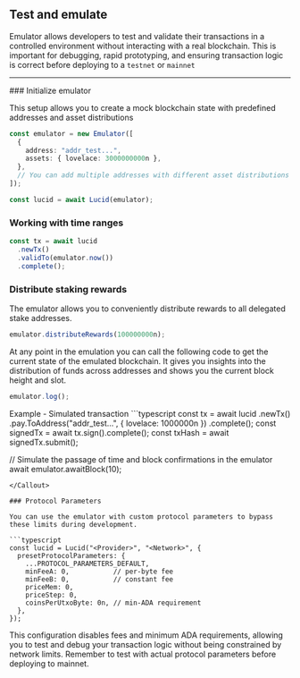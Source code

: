 
## Test and emulate

Emulator allows developers to test and validate their transactions in a controlled environment without interacting with a real blockchain. This is important for debugging, rapid prototyping, and ensuring transaction logic is correct before deploying to a `testnet` or `mainnet`

---

<Steps>
### Initialize emulator

This setup allows you to create a mock blockchain state with predefined addresses and asset distributions

```typescript
const emulator = new Emulator([
  {
    address: "addr_test...",
    assets: { lovelace: 3000000000n },
  },
  // You can add multiple addresses with different asset distributions
]);

const lucid = await Lucid(emulator);
```

### Working with time ranges

```typescript
const tx = await lucid
  .newTx()
  .validTo(emulator.now())
  .complete();
```

### Distribute staking rewards

The emulator allows you to conveniently distribute rewards to all delegated stake addresses.

```typescript
emulator.distributeRewards(100000000n);
```

<Callout>
At any point in the emulation you can call the following code to get the current state of the emulated blockchain. It gives you insights into the distribution of funds across addresses and shows you the current block height and slot.

```typescript
emulator.log();
```

</Callout>
</Steps>

<Callout type="info">
  Example - Simulated transaction
```typescript
const tx = await lucid
  .newTx()
  .pay.ToAddress("addr_test...", { lovelace: 1000000n })
  .complete();
const signedTx = await tx.sign().complete();
const txHash = await signedTx.submit();

// Simulate the passage of time and block confirmations in the emulator
await emulator.awaitBlock(10);
```
</Callout>

### Protocol Parameters

You can use the emulator with custom protocol parameters to bypass these limits during development.

```typescript
const lucid = Lucid("<Provider>", "<Network>", {
  presetProtocolParameters: {
    ...PROTOCOL_PARAMETERS_DEFAULT,
    minFeeA: 0,           // per-byte fee
    minFeeB: 0,           // constant fee
    priceMem: 0,          
    priceStep: 0,        
    coinsPerUtxoByte: 0n, // min-ADA requirement
  },
});
```

This configuration disables fees and minimum ADA requirements, allowing you to test and debug your transaction logic without being constrained by network limits. Remember to test with actual protocol parameters before deploying to mainnet.
